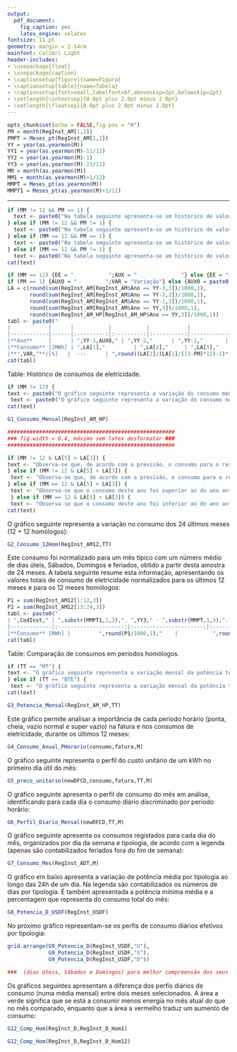 ```yaml
---
output:
  pdf_document:
    fig_caption: yes
    latex_engine: xelatex
fontsize: 11 pt
geometry: margin = 2.54cm
mainfont: Calibri Light
header-includes: 
- \usepackage{float}
- \usepackage{caption}
- \captionsetup[figure]{name=Figura}
- \captionsetup[table]{name=Tabela}
- \captionsetup{font=small,labelfont=bf,aboveskip=2pt,belowskip=2pt}
- \setlength{\intextsep}{0.0pt plus 2.0pt minus 2.0pt}
- \setlength{\floatsep}{0.0pt plus 2.0pt minus 2.0pt}
---
```

```r
opts_chunk$set(echo = FALSE,fig.pos = "H")
PM = month(RegInst_AM[1,2])
PMPT = Meses_pt(RegInst_AM[1,2])
YY = year(as.yearmon(M))
YY1 = year(as.yearmon(M)-11/12)
YY2 = year(as.yearmon(M)-1)
YY3 = year(as.yearmon(M)-23/12)
MM = month(as.yearmon(M))
MM1 = month(as.yearmon(M)+1/12)
MMPT = Meses_pt(as.yearmon(M))
MMPT1 = Meses_pt(as.yearmon(M)+1/12)
```
\begin{center}\includegraphics[width=60mm]{Figures/RGB-05_horizontal_para_reduçao}\end{center}
\begin{center}\fontsize{20}{16}\selectfont \textbf{Gestor Remoto\\}\end{center}
\begin{center}\fontsize{14}{16}\selectfont {Relatório de consumos de energia elétrica - `r MMPT` de `r YY`\\Infraestrutura: `r paste0(NomeInst," (",Gestao,")")`}\end{center}
*****
\begingroup\fontsize{16}{16}\selectfont \textbf{1. Consumos anuais}\endgroup\par
```r
if (MM != 12 && PM == 1) {
  text <- paste0("Na tabela seguinte apresenta-se um histórico de valores de energia elétrica consumida nos últimos 3 anos, assim como o valor consumido este ano até ao mês de ",MMPT,". É também apresentada a variação do consumo anual, com uma estimativa para o presente ano caso a tendência de consumo se mantenha nos restantes meses, de acordo com a previsão do gráfico da Figura 1:")
} else if (MM != 12 && PM != 1) {
  text <- paste0("Na tabela seguinte apresenta-se um histórico de valores de energia elétrica consumida nos últimos 3 anos, desde ",PMPT," de ",YY-3,", assim como o valor consumido este ano até ao mês de ",MMPT,". É também apresentada a variação do consumo médio mensal (CMM) para cada ano, com uma estimativa para o presente ano caso a tendência de consumo se mantenha nos restantes meses, de acordo com a previsão do gráfico da Figura 1:")
} else if (MM == 12 && PM == 1) {
  text <- paste0("Na tabela seguinte apresenta-se um histórico de valores de energia elétrica consumida neste e nos últimos 3 anos, além da respectiva variação:")
} else if (MM == 12 && PM != 1) {
  text <- paste0("Na tabela seguinte apresenta-se um histórico de valores de energia elétrica consumida neste e nos últimos 3 anos, desde ",PMPT," de ",YY-3,", além da respectiva variação do consumo médio mensal (CMM) para cada ano:")}
cat(text)
```
```r
if (MM == 12) {EE = "           ";AUX = "              "} else {EE = "(estimativa)";AUX = paste0(", até ",MMPT,":")}
if (PM == 1) {AUX0 = "         ";VAR = "Variação"} else {AUX0 = paste0(", desde ",PMPT,":");VAR = "Variação CMM"}
LA = c(round(sum(RegInst_AM[RegInst_AM$Ano == YY-3,3])/1000,1),
       round(sum(RegInst_AM[RegInst_AM$Ano == YY-2,3])/1000,1),
       round(sum(RegInst_AM[RegInst_AM$Ano == YY-1,3])/1000,1),
       round(sum(RegInst_AM[RegInst_AM$Ano == YY,3])/1000,1),
       round(sum(RegInst_AM_HP[RegInst_AM_HP$Ano == YY,3])/1000,1))
tabl <- paste0("
|            |      |           |           |            |                               |
|------------|------|:---------:|:---------:|:----------:|-------------------------------|
|**Ano**     |      | ",YY-3,AUX0," | ",YY-2,"      | ",YY-1,"       |  **",YY,"**",AUX,"       |
|**Consumo** |[MWh] | ",LA[1],"         | ",LA[2],"     | ",LA[3],"      |  ",LA[4],"                         |
|**",VAR,"**|[%]   |  ---      | ",round((LA[2]/(LA[1]/(13-PM)*12)-1)*100,1),"%      | ",round((LA[3]/LA[2]-1)*100,1),"%        |  ",round((LA[5]/LA[3]-1)*100,1),"% ",EE,"         |")
cat(tabl)
```

Table: Histórico de consumos de eletricidade.

```r
if (MM != 12) {
text <- paste0("O gráfico seguinte representa a variação do consumo mensal de energia elétrica dos últimos anos além de uma previsão da possível evolução para os restantes meses deste ano:")} else {
 text <- paste0("O gráfico seguinte representa a variação do consumo mensal de energia elétrica dos últimos anos:")}
cat(text)
```
\vspace{15pt}
```r
G1_Consumo_Mensal(RegInst_AM_HP)

#####################################################
### fig.width = 6.4, máximo sem latex desformatar ###
#####################################################
```
```r
if (MM != 12 & LA[5] > LA[3]) {
text <- "Observa-se que, de acordo com a previsão, o consumo para o restante ano poderá ser superior ao do ano anterior. Recomenda-se a adoção de medidas de poupança no consumo de energia elétrica para ativamente reverter esta tendência."
} else if (MM != 12 & LA[5] < LA[3]) {
 text <- "Observa-se que, de acordo com a previsão, o consumo para o restante ano poderá ser inferior ao do ano anterior. Recomenda-se a continuação de boas práticas de poupança no consumo de energia elétrica para manter esta tendência."
} else if (MM == 12 & LA[5] > LA[3]) {
 text <- "Observa-se que o consumo deste ano foi superior ao do ano anterior. Recomenda-se a adoção de medidas de poupança no consumo de energia elétrica para ativamente reverter esta tendência."
 } else if (MM == 12 & LA[5] < LA[3]) {
 text <- "Observa-se que o consumo deste ano foi inferior ao do ano anterior. Recomenda-se a continuação de boas práticas de poupança no consumo de energia elétrica para manter esta tendência."}
cat(text)
```

\pagebreak

\begingroup\fontsize{16}{16}\selectfont \textbf{2. Consumos mensais}\endgroup\par
O gráfico seguinte representa a variação no consumo dos 24 últimos meses (12 + 12 homólogos):
\vspace{15pt}
```r
G2_Consumo_12Hom(RegInst_AM12,TT)
```
Este consumo foi normalizado para um mês típico com um número médio de dias úteis, Sábados, Domingos e feriados, obtido a partir desta amostra de 24 meses. A tabela seguinte resume esta informação, apresentando os valores totais de consumo de eletricidade normalizados para os últimos 12 meses e para os 12 meses homólogos:
```r
P1 = sum(RegInst_AM12[1:12,3])
P2 = sum(RegInst_AM12[13:24,3])
tabl <- paste0("
| ",CodInst," | ",substr(MMPT1,1,3),". ",YY3," - ",substr(MMPT,1,3),". ",YY2," |  ",substr(MMPT1,1,3),". ",YY1," - ",substr(MMPT,1,3),". ",YY," | Variação           |
|-------------|:---------------------:|:----------------------:|:------------------:|
|**Consumo** [MWh] |         ",round(P1/1000,1),"    |           ",round(P2/1000,1),"        |     ",round((P2/P1-1)*100,1),"%           |")
cat(tabl)
```

Table: Comparação de consumos em períodos homólogos.

```r
if (TT == "MT") {
text <- "O gráfico seguinte representa a variação mensal da potência tomada, contratada mínima, contratada e instalada nos últimos 18 meses:"
} else if (TT == "BTE") {
 text <- "O gráfico seguinte representa a variação mensal da potência tomada e contratada nos últimos 18 meses:"}
cat(text)
```
\vspace{15pt}
```r
G3_Potencia_Mensal(RegInst_AM_HP,TT)
```

\pagebreak

Este gráfico permite analisar a importância de cada período horário (ponta, cheia, vazio normal e super vazio) na fatura e nos consumos de eletricidade, durante os últimos 12 meses:
\vspace{15pt}
```r
G4_Consumo_Anual_PHorario(consumo,fatura,M)
```

O gráfico seguinte representa o perfil do custo unitário de um kWh no primeiro dia útil do mês:
\vspace{15pt}
```r
G5_preco_unitario(newDFCD,consumo,fatura,TT,M)
```

\pagebreak

\begingroup\fontsize{16}{16}\selectfont \textbf{3. Consumos diários}\endgroup\par
O gráfico seguinte apresenta o perfil de consumo do mês em análise, identificando para cada dia o consumo diário discriminado por período horário:
\vspace{15pt}
```r
G6_Perfil_Diario_Mensal(newDFCD,TT,M)
```
O gráfico seguinte apresenta os consumos registados para cada dia do mês, organizados por dia da semana e tipologia, de acordo com a legenda (apenas são contabilizados feriados fora do fim de semana):
\vspace{15pt}
```r
G7_Consumo_Mes(RegInst_ADT,M)
```

\pagebreak

O gráfico em baixo apresenta a variação de potência média por tipologia ao longo das 24h de um dia. Na legenda são contabilizados os números de dias por tipologia. É também apresentada a potência mínima média e a percentagem que representa do consumo total do mês:
\vspace{15pt}
```r
G8_Potencia_D_USDF(RegInst_USDF)
```
No próximo gráfico representam-se os perfis de consumo diários efetivos por tipologia:
\vspace{5pt}
```r
grid.arrange(G9_Potencia_D(RegInst_USDF,"U"),
             G9_Potencia_D(RegInst_USDF,"S"),
             G9_Potencia_D(RegInst_USDF,"D"))

###  (dias úteis, Sábados e Domingos) para melhor compreensão dos seus graus de variabilidade
```

\pagebreak

\begingroup\fontsize{16}{16}\selectfont \textbf{4. Comparação de consumos}\endgroup\par
Os gráficos seguintes apresentam a diferença dos perfis diários de consumo (numa média mensal) entre dois meses selecionados. A área a verde significa que se está a consumir menos energia no mês atual do que no mês comparado, enquanto que a área a vermelho traduz um aumento de consumo:
\vspace{15pt}
```r
G12_Comp_Hom(RegInst_D,RegInst_D_Hom1)
```
\vspace{20pt}
```r
G12_Comp_Hom(RegInst_D,RegInst_D_Hom12)
```

